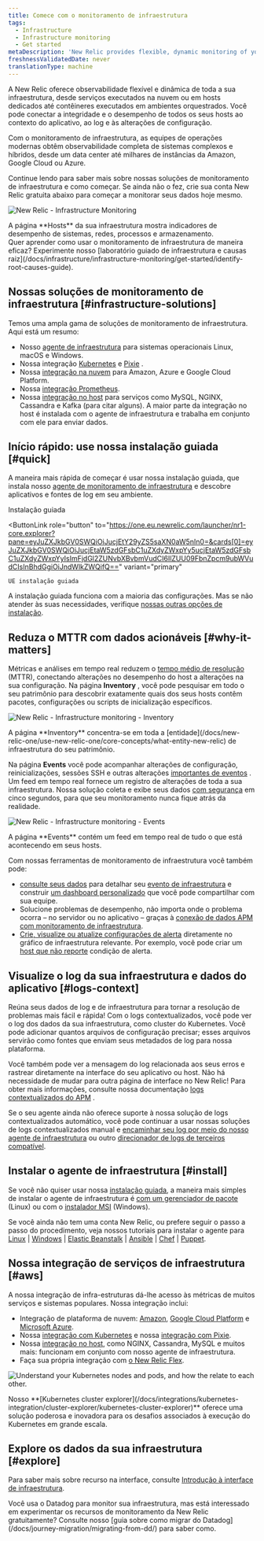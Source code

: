 ```yaml
---
title: Comece com o monitoramento de infraestrutura
tags:
  - Infrastructure
  - Infrastructure monitoring
  - Get started
metaDescription: 'New Relic provides flexible, dynamic monitoring of your entire infrastructure. Learn about features, installation, and use cases.'
freshnessValidatedDate: never
translationType: machine
---
```






A New Relic oferece observabilidade flexível e dinâmica de toda a sua infraestrutura, desde serviços executados na nuvem ou em hosts dedicados até contêineres executados em ambientes orquestrados. Você pode conectar a integridade e o desempenho de todos os seus hosts ao contexto do aplicativo, ao log e às alterações de configuração.

Com o monitoramento de infraestrutura, as equipes de operações modernas obtêm observabilidade completa de sistemas complexos e híbridos, desde um data center até milhares de instâncias da Amazon, Google Cloud ou Azure.

Continue lendo para saber mais sobre nossas soluções de monitoramento de infraestrutura e como começar. Se ainda não o fez, crie sua conta New Relic gratuita abaixo para começar a monitorar seus dados hoje mesmo.

<InlineSignup/>

<img
  title="New Relic - Infrastructure Monitoring"
  alt="New Relic - Infrastructure Monitoring"
  src={infrastructureMainUi}
/>

<figcaption>
  A página <DoNotTranslate>**Hosts**</DoNotTranslate> da sua infraestrutura mostra indicadores de desempenho de sistemas, redes, processos e armazenamento.
</figcaption>

<Callout variant="tip">
  Quer aprender como usar o monitoramento de infraestrutura de maneira eficaz? Experimente nosso [laboratório guiado de infraestrutura e causas raiz](/docs/infrastructure/infrastructure-monitoring/get-started/identify-root-causes-guide).
</Callout>

## Nossas soluções de monitoramento de infraestrutura [#infrastructure-solutions]

Temos uma ampla gama de soluções de monitoramento de infraestrutura. Aqui está um resumo:

* Nosso [agente de infraestrutura](/docs/infrastructure/install-infrastructure-agent/get-started/install-infrastructure-agent) para sistemas operacionais Linux, macOS e Windows.
* Nossa integração [Kubernetes](/install/kubernetes) e [Pixie](/docs/kubernetes-pixie/auto-telemetry-pixie/get-started-auto-telemetry-pixie) .
* Nossa [integração na nuvem](/docs/infrastructure/infrastructure-integrations/get-started/introduction-infrastructure-integrations/#cloud-integrations) para Amazon, Azure e Google Cloud Platform.
* Nossa [integração Prometheus](/docs/infrastructure/prometheus-integrations/get-started/send-prometheus-metric-data-new-relic).
* Nossa [integração no host](/docs/infrastructure/infrastructure-integrations/get-started/introduction-infrastructure-integrations/#on-host-integrations) para serviços como MySQL, NGINX, Cassandra e Kafka (para citar alguns). A maior parte da integração no host é instalada com o agente de infraestrutura e trabalha em conjunto com ele para enviar dados.

## Início rápido: use nossa instalação guiada [#quick]

A maneira mais rápida de começar é usar nossa instalação guiada, que instala nosso [agente de monitoramento de infraestrutura](/docs/infrastructure/install-infrastructure-agent/get-started/install-infrastructure-agent) e descobre aplicativos e fontes de log em seu ambiente.

<ButtonGroup>
  <ButtonLink
    role="button"
    to="https://one.newrelic.com/launcher/nr1-core.explorer?pane=eyJuZXJkbGV0SWQiOiJucjEtY29yZS5saXN0aW5nIn0=&cards[0]=eyJuZXJkbGV0SWQiOiJucjEtaW5zdGFsbC1uZXdyZWxpYy5ucjEtaW5zdGFsbC1uZXdyZWxpYyIsImFjdGl2ZUNvbXBvbmVudCI6IlZUU09FbnZpcm9ubWVudCIsInBhdGgiOiJndWlkZWQifQ=="
    variant="primary"
  >
    Instalação guiada
  </ButtonLink>

  <ButtonLink
    role="button"
    to="https://one.eu.newrelic.com/launcher/nr1-core.explorer?pane=eyJuZXJkbGV0SWQiOiJucjEtY29yZS5saXN0aW5nIn0=&cards[0]=eyJuZXJkbGV0SWQiOiJucjEtaW5zdGFsbC1uZXdyZWxpYy5ucjEtaW5zdGFsbC1uZXdyZWxpYyIsImFjdGl2ZUNvbXBvbmVudCI6IlZUU09FbnZpcm9ubWVudCIsInBhdGgiOiJndWlkZWQifQ=="
    variant="primary"
  >
    UE instalação guiada
  </ButtonLink>
</ButtonGroup>

A instalação guiada funciona com a maioria das configurações. Mas se não atender às suas necessidades, verifique [nossas outras opções de instalação](#install).

## Reduza o MTTR com dados acionáveis [#why-it-matters]

Métricas e análises em tempo real reduzem o [tempo médio de resolução](https://newrelic.com/devops/how-to-reduce-mttr) (MTTR), conectando alterações no desempenho do host a alterações na sua configuração. Na página <DoNotTranslate>**Inventory**</DoNotTranslate> , você pode pesquisar em todo o seu patrimônio para descobrir exatamente quais dos seus hosts contêm pacotes, configurações ou scripts de inicialização específicos.

<img
  title="New Relic - Infrastructure monitoring - Inventory"
  alt="New Relic - Infrastructure monitoring - Inventory"
  src={infrastructureInventory}
/>

<figcaption>
  A página <DoNotTranslate>**Inventory**</DoNotTranslate> concentra-se em toda a [entidade](/docs/new-relic-one/use-new-relic-one/core-concepts/what-entity-new-relic) de infraestrutura do seu patrimônio.
</figcaption>

Na página <DoNotTranslate>**Events**</DoNotTranslate> você pode acompanhar alterações de configuração, reinicializações, sessões SSH e outras alterações [importantes de eventos](/docs/infrastructure-events-page#types) . Um feed em tempo real fornece um registro de alterações de toda a sua infraestrutura. Nossa solução coleta e exibe seus dados [com segurança](/docs/infrastructure/new-relic-infrastructure/getting-started/infrastructure-security) em cinco segundos, para que seu monitoramento nunca fique atrás da realidade.

<img
  title="New Relic - Infrastructure monitoring - Events"
  alt="New Relic - Infrastructure monitoring - Events"
  src={infrastructureEvents}
/>

<figcaption>
  A página <DoNotTranslate>**Events**</DoNotTranslate> contém um feed em tempo real de tudo o que está acontecendo em seus hosts.
</figcaption>

Com nossas ferramentas de monitoramento de infraestrutura você também pode:

* [consulte seus dados](/docs/using-new-relic/data/understand-data/query-new-relic-data) para detalhar seu [evento de infraestrutura](/docs/default-infrastructure-events-attributes) e construir [um dashboard personalizado](/docs/dashboards/new-relic-one-dashboards/get-started/introduction-new-relic-one-dashboards) que você pode compartilhar com sua equipe.
* Solucione problemas de desempenho, não importa onde o problema ocorra – no servidor ou no aplicativo – graças à [conexão de dados APM com monitoramento de infraestrutura](/docs/infrastructure/new-relic-infrastructure/data-instrumentation/new-relic-apm-data-infrastructure).
* [Crie, visualize ou atualize configurações de alerta](/docs/add-edit-or-view-host-alert-information) diretamente no gráfico de infraestrutura relevante. Por exemplo, você pode criar um [host que não reporte](/docs/infrastructure/new-relic-infrastructure/configuration/create-infrastructure-host-not-reporting-condition) condição de alerta.

## Visualize o log da sua infraestrutura e dados do aplicativo [#logs-context]

Reúna seus dados de log e de infraestrutura para tornar a resolução de problemas mais fácil e rápida! Com o logs contextualizados, você pode ver o log dos dados da sua infraestrutura, como cluster do Kubernetes. Você pode adicionar quantos arquivos de configuração precisar; esses arquivos servirão como fontes que enviam seus metadados de log para nossa plataforma.

Você também pode ver a mensagem do log relacionada aos seus erros e rastrear diretamente na interface do seu aplicativo ou host. Não há necessidade de mudar para outra página de interface no New Relic! Para obter mais informações, consulte nossa documentação [logs contextualizados do APM](/docs/apm/new-relic-apm/getting-started/get-started-logs-context) .

Se o seu agente <InlinePopover type="apm"/>ainda não oferece suporte à nossa solução de logs contextualizados automático, você pode continuar a usar nossas soluções de logs contextualizados manual e [encaminhar seu log por meio do nosso agente de infraestrutura](/docs/logs/forward-logs/forward-your-logs-using-infrastructure-agent/) ou outro [direcionador de logs de terceiros compatível](/docs/logs/forward-logs/enable-log-management-new-relic).

## Instalar o agente de infraestrutura [#install]

Se você não quiser usar nossa [instalação guiada](#quick), a maneira mais simples de instalar o agente de infraestrutura é [com um gerenciador de pacote](/docs/infrastructure/install-configure-manage-infrastructure/linux-installation/install-infrastructure-linux-using-package-manager) (Linux) ou com o [instalador MSI](/docs/infrastructure/install-configure-manage-infrastructure/windows-installation/install-infrastructure-windows-server-using-msi-installer) (Windows).

Se você ainda não tem uma conta New Relic, ou prefere seguir o passo a passo do procedimento, veja nossos tutoriais para instalar o agente para [Linux](/docs/infrastructure/install-configure-manage-infrastructure/linux-installation/install-infrastructure-linux-using-package-manager) \| [Windows](/docs/infrastructure/new-relic-infrastructure/installation/install-infrastructure-windows-server) \| [Elastic Beanstalk](/docs/infrastructure/new-relic-infrastructure/installation/install-infrastructure-agent-aws-elastic-beanstalk) \| [Ansible](/docs/infrastructure/new-relic-infrastructure/config-management-tools/configure-new-relic-infrastructure-using-ansible) \| [Chef](/docs/infrastructure/new-relic-infrastructure/config-management-tools/configure-new-relic-infrastructure-using-chef) \| [Puppet](/docs/infrastructure/new-relic-infrastructure/config-management-tools/configure-new-relic-infrastructure-puppet).

## Nossa integração de serviços de infraestrutura [#aws]

A nossa integração de infra-estruturas dá-lhe acesso às métricas de muitos serviços e sistemas populares. Nossa integração inclui:

* Integração de plataforma de nuvem: [Amazon](/docs/infrastructure/amazon-integrations/aws-integrations-list), [Google Cloud Platform](/docs/integrations/google-cloud-platform-integrations) e [Microsoft Azure](/docs/infrastructure/microsoft-azure-integrations/azure-integrations-list).
* Nossa [integração com Kubernetes](/install/kubernetes) e nossa [integração com Pixie](/docs/kubernetes-pixie/auto-telemetry-pixie/get-started-auto-telemetry-pixie).
* Nossa [integração no host](/docs/infrastructure/host-integrations/host-integrations-list), como NGINX, Cassandra, MySQL e muitos mais: funcionam em conjunto com nosso agente de infraestrutura.
* Faça sua própria integração com [o New Relic Flex](/docs/introduction-new-relics-flex-integration).

<img
  title="NR_Cluster_Explorer.png"
  alt="Understand your Kubernetes nodes and pods, and how the relate to each other. "
  src={infrastructurek8ClusterExplorer}
/>

<figcaption>
  Nosso <DoNotTranslate>**[Kubernetes cluster explorer](/docs/integrations/kubernetes-integration/cluster-explorer/kubernetes-cluster-explorer)**</DoNotTranslate> oferece uma solução poderosa e inovadora para os desafios associados à execução do Kubernetes em grande escala.
</figcaption>

## Explore os dados da sua infraestrutura [#explore]

Para saber mais sobre recurso na interface, consulte [Introdução à interface de infraestrutura](/docs/infrastructure/infrastructure-ui-pages/infra-ui-overview).

<Callout variant="tip">
  Você usa o Datadog para monitor sua infraestrutura, mas está interessado em experimentar os recursos de monitoramento da New Relic gratuitamente? Consulte nosso [guia sobre como migrar do Datadog](/docs/journey-migration/migrating-from-dd/) para saber como.
</Callout>